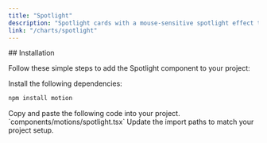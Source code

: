 ```yaml
---
title: "Spotlight"
description: "Spotlight cards with a mouse-sensitive spotlight effect that highlights the border of the div or section as you move your cursor"
link: "/charts/spotlight"
---
```


<ComponentPreview name="spotlight-demo" />
## Installation

Follow these simple steps to add the Spotlight component to your project:

<Steps>

<Step>
Install the following dependencies:
</Step>

```bash
npm install motion
```

<Step>
Copy and paste the following code into your project.
`components/motions/spotlight.tsx` 
</Step>

<CollapsibleSource name="spotlight" />

<Step>
     Update the import paths to match your project setup.
</Step>

</Steps>
